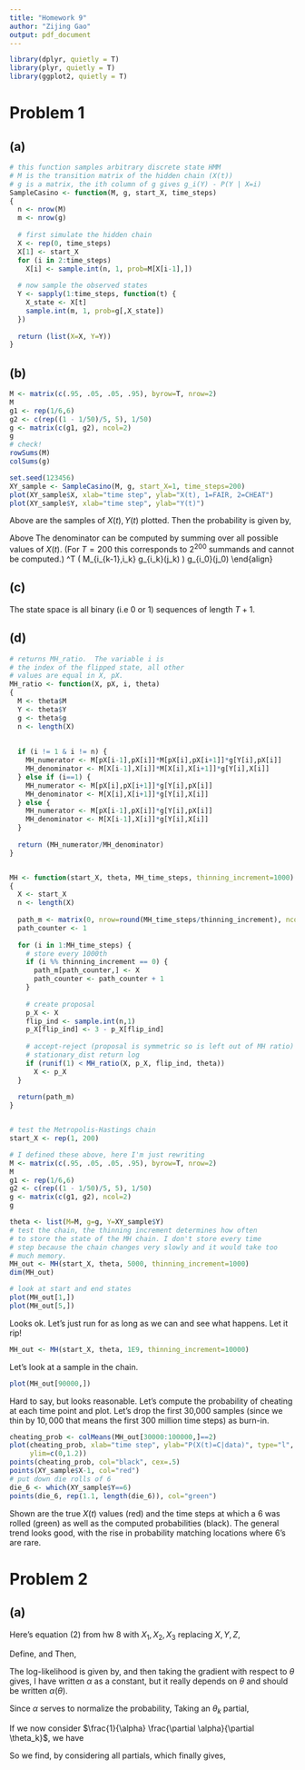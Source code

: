 ---
title: "Homework 9"
author: "Zijing Gao"
output: pdf_document
---

```{r}
library(dplyr, quietly = T)
library(plyr, quietly = T)
library(ggplot2, quietly = T)
```

# Problem 1


## (a)

```{r}
# this function samples arbitrary discrete state HMM
# M is the transition matrix of the hidden chain (X(t))
# g is a matrix, the ith column of g gives g_i(Y) - P(Y | X=i)
SampleCasino <- function(M, g, start_X, time_steps)
{
  n <- nrow(M)
  m <- nrow(g)
  
  # first simulate the hidden chain
  X <- rep(0, time_steps)
  X[1] <- start_X
  for (i in 2:time_steps) 
    X[i] <- sample.int(n, 1, prob=M[X[i-1],])
  
  # now sample the observed states
  Y <- sapply(1:time_steps, function(t) {
    X_state <- X[t]
    sample.int(m, 1, prob=g[,X_state])
  })
    
  return (list(X=X, Y=Y))
}
```

## (b)

```{r, cache=T}
M <- matrix(c(.95, .05, .05, .95), byrow=T, nrow=2)
M
g1 <- rep(1/6,6)
g2 <- c(rep((1 - 1/50)/5, 5), 1/50)
g <- matrix(c(g1, g2), ncol=2)
g
# check!
rowSums(M)
colSums(g)

set.seed(123456)
XY_sample <- SampleCasino(M, g, start_X=1, time_steps=200)
plot(XY_sample$X, xlab="time step", ylab="X(t), 1=FAIR, 2=CHEAT")
plot(XY_sample$Y, xlab="time step", ylab="Y(t)")
```
  
Above are the samples of $X(t), Y(t)$ plotted.  Then the probability is given by,
\begin{align}
P(X(0) = i_0, X(1) = i_1, \dots,& X(T) = i_T \ | \ Y(0) = j_0,
	 Y(1) = j_1, \dots, Y(T) = j_T)
 = \alpha \prod_{k=1}^T \bigg( M_{i_{k-1},i_k} g_{i_k}(j_k) \bigg) g_{i_0}(j_0).
\end{align}

Above
\begin{equation}
\alpha = \frac{1}{P(Y(0) = j_0,
	 Y(1) = j_1, \dots, Y(T) = j_T)}
\end{equation}
The denominator can be computed by summing over all possible values of $X(t)$.  (For $T=200$ this corresponds to $2^{200}$ summands and cannot be computed.)
\begin{align}
P(Y(0) = j_0, Y(1) = j_1, \dots, Y(T) = j_T)
& = \sum_{i_1=1}^2 \sum_{i_2=1}^2 \cdots \sum_{i_T=1}^2
P(X(0) = i_0, X(1) = i_1, \dots,& X(T) = i_T \ | \ Y(0) = j_0,
\\ \notag & \ \ \ \ \ \ \ \ \ \ \ \ \ \ \ \ \ \ \ \ \ \ \ \ \ 
	 Y(1) = j_1, \dots, Y(T) = j_T)
\\ \notag
& =  \sum_{i_1=1}^2 \sum_{i_2=1}^2 \cdots \sum_{i_T=1}^2
\prod_{k=1}^T \bigg( M_{i_{k-1},i_k} g_{i_k}(j_k) \bigg) g_{i_0}(j_0)
\end{align}

## (c)

The state space is all binary (i.e $0$ or $1$) sequences of length $T+1$.

## (d)

```{r, cache=T}
# returns MH_ratio.  The variable i is
# the index of the flipped state, all other
# values are equal in X, pX.  
MH_ratio <- function(X, pX, i, theta)
{
  M <- theta$M
  Y <- theta$Y
  g <- theta$g
  n <- length(X)
  
  
  if (i != 1 & i != n) {
    MH_numerator <- M[pX[i-1],pX[i]]*M[pX[i],pX[i+1]]*g[Y[i],pX[i]]
    MH_denominator <- M[X[i-1],X[i]]*M[X[i],X[i+1]]*g[Y[i],X[i]]
  } else if (i==1) {
    MH_numerator <- M[pX[i],pX[i+1]]*g[Y[i],pX[i]]
    MH_denominator <- M[X[i],X[i+1]]*g[Y[i],X[i]]
  } else {
    MH_numerator <- M[pX[i-1],pX[i]]*g[Y[i],pX[i]]
    MH_denominator <- M[X[i-1],X[i]]*g[Y[i],X[i]]
  }
  
  return (MH_numerator/MH_denominator)
}


MH <- function(start_X, theta, MH_time_steps, thinning_increment=1000)
{
  X <- start_X
  n <- length(X)
  
  path_m <- matrix(0, nrow=round(MH_time_steps/thinning_increment), ncol=n)
  path_counter <- 1
  
  for (i in 1:MH_time_steps) {
    # store every 1000th
    if (i %% thinning_increment == 0) {
      path_m[path_counter,] <- X
      path_counter <- path_counter + 1
    }
    
    # create proposal
    p_X <- X
    flip_ind <- sample.int(n,1)
    p_X[flip_ind] <- 3 - p_X[flip_ind]
    
    # accept-reject (proposal is symmetric so is left out of MH ratio)
    # stationary_dist return log
    if (runif(1) < MH_ratio(X, p_X, flip_ind, theta))
      X <- p_X
  }
  
  return(path_m)
}


# test the Metropolis-Hastings chain
start_X <- rep(1, 200)

# I defined these above, here I'm just rewriting
M <- matrix(c(.95, .05, .05, .95), byrow=T, nrow=2)
M
g1 <- rep(1/6,6)
g2 <- c(rep((1 - 1/50)/5, 5), 1/50)
g <- matrix(c(g1, g2), ncol=2)
g

theta <- list(M=M, g=g, Y=XY_sample$Y)
# test the chain, the thinning increment determines how often
# to store the state of the MH chain. I don't store every time
# step because the chain changes very slowly and it would take too
# much memory.
MH_out <- MH(start_X, theta, 5000, thinning_increment=1000)
dim(MH_out)

# look at start and end states
plot(MH_out[1,])
plot(MH_out[5,])
```

Looks ok.  Let's just run for as long as we can and see what happens.  Let it rip! 
```{r, cache=T}
MH_out <- MH(start_X, theta, 1E9, thinning_increment=10000)
```

Let's look at a sample in the chain.
```{r, cache=T}
plot(MH_out[90000,])
```

Hard to say, but looks reasonable.   Let's compute the probability of cheating at each time point and plot.  Let's drop the first 30,000 samples (since we thin by $10,000$ that means the first $300$ million time steps) as burn-in.
```{r, cache=T}
cheating_prob <- colMeans(MH_out[30000:100000,]==2)
plot(cheating_prob, xlab="time step", ylab="P(X(t)=C|data)", type="l",
     ylim=c(0,1.2))
points(cheating_prob, col="black", cex=.5)
points(XY_sample$X-1, col="red")
# put down die rolls of 6
die_6 <- which(XY_sample$Y==6) 
points(die_6, rep(1.1, length(die_6)), col="green")
```

Shown are the true $X(t)$ values (red) and the time steps at which a $6$ was rolled (green) as well as the computed probabilities (black).  The general trend looks good, with the rise in probability matching locations where $6$'s are rare.

# Problem 2

## (a)

Here's equation (2) from hw $8$ with $X_1,X_2,X_3$ replacing $X,Y,Z$,
\begin{equation}
P(X_1,X_2,X_3) =\alpha \exp[\eta_1 X_1 + \eta_2 X_2 + \eta_3 X_3 - w_{12} X_1X_2 - w_{13} X_1X_3 - w_{23} X_2X_3]
\end{equation}

Define,
\begin{equation}
\theta = (\eta_1, \eta_2, \eta_3, w_{12}, w_{13}, w_{23}
\end{equation}
and
\begin{equation}
\phi(X) = (X_1, X_2, X_3, -X_1X_2, -X_1X_3, -X_2X_3)
\end{equation}
Then,
\begin{equation}
P(X_1,X_2,X_3) = \alpha \exp[\theta \cdot \phi(X)]
\end{equation}

The log-likelihood is given by,
\begin{equation}
\ell(\theta) = \sum_{i=1}^N \log P(X^{(i)} \ | \ \theta)
= \sum_{i=1}^N \theta \cdot \phi(X^{(i)}) - N \log (\alpha)
\end{equation}
and then taking the gradient with respect to $\theta$ gives,
\begin{equation}
\nabla \ell(\theta) = \sum_{i=1}^N \phi(X^{(i)}) + N \nabla \log (\alpha)
= \sum_{i=1}^N \phi(X^{(i)}) + N \frac{\nabla \alpha}{\alpha}
\end{equation}
I have written $\alpha$ as a constant, but it really depends on $\theta$ and should be written $\alpha(\theta)$.

Since $\alpha$ serves to normalize the probability, 
\begin{equation}
\alpha = \frac{1}{\int_{-\infty}^\infty \int_{-\infty}^\infty \int_{-\infty}^\infty
\exp[\theta \cdot \phi(X)] dX_1 dX_2 dX_2}
\end{equation}
Taking an $\theta_k$ partial,
\begin{align}
\frac{\partial \alpha}{\partial \theta_k}
&= -\left( \frac{1}{\int_{-\infty}^\infty \int_{-\infty}^\infty \int_{-\infty}^\infty
\exp[\theta \cdot \phi(X)] dX_1 dX_2 dX_2} \right) ^2
\int_{-\infty}^\infty \int_{-\infty}^\infty \int_{-\infty}^\infty
\left(
\frac{\partial }{\partial \theta_k}
\exp[\theta \cdot \phi(X)]
\right)
dX_1 dX_2 dX_2
\\ \notag
& = -\alpha^2
\int_{-\infty}^\infty \int_{-\infty}^\infty \int_{-\infty}^\infty (\phi(X))_k
\exp[\theta \cdot \phi(X)] dX_1 dX_2 dX_2
\end{align}

If we now consider $\frac{1}{\alpha} \frac{\partial \alpha}{\partial \theta_k}$, we have
\begin{align}
\frac{1}{\alpha} \frac{\partial \alpha}{\partial \theta_k} & =
-\alpha
\int_{-\infty}^\infty \int_{-\infty}^\infty \int_{-\infty}^\infty (\phi(X))_k
\exp[\theta \cdot \phi(X)] dX_1 dX_2 dX_2
\\ \notag
& = - \int_{-\infty}^\infty \int_{-\infty}^\infty \int_{-\infty}^\infty (\phi(X))_k
\alpha \exp[\theta \cdot \phi(X)] dX_1 dX_2 dX_2
\\ \notag
& = -\int_{-\infty}^\infty \int_{-\infty}^\infty \int_{-\infty}^\infty (\phi(X))_k
P(X \ | \ \theta) dX_1 dX_2 dX_2
\\ \notag
& = -E[\phi(X)_k].
\end{align}

So we find, by considering all partials,
\begin{equation}
\frac{\nabla \alpha}{\alpha} = -E[\phi(X)]
\end{equation}
which finally gives,
\begin{equation}
\nabla \ell(\theta)
= \sum_{i=1}^N \phi(X^{(i)}) - N E[\phi(X) \ | \ \theta].
\end{equation}

